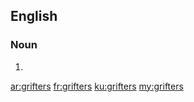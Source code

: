 ==English==

===Noun===
{{head|en}}

# {{plural of|grifter}}

[[ar:grifters]]
[[fr:grifters]]
[[ku:grifters]]
[[my:grifters]]